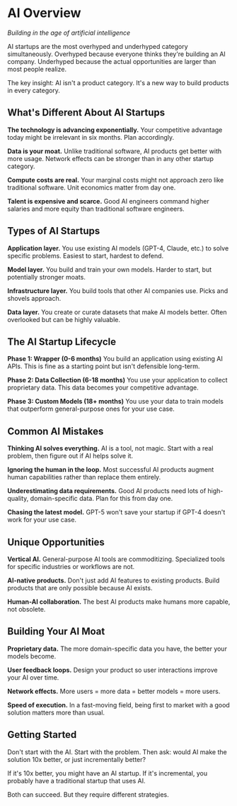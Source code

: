 # AI Overview

*Building in the age of artificial intelligence*

AI startups are the most overhyped and underhyped category simultaneously. Overhyped because everyone thinks they're building an AI company. Underhyped because the actual opportunities are larger than most people realize.

The key insight: AI isn't a product category. It's a new way to build products in every category.

## What's Different About AI Startups

**The technology is advancing exponentially.** Your competitive advantage today might be irrelevant in six months. Plan accordingly.

**Data is your moat.** Unlike traditional software, AI products get better with more usage. Network effects can be stronger than in any other startup category.

**Compute costs are real.** Your marginal costs might not approach zero like traditional software. Unit economics matter from day one.

**Talent is expensive and scarce.** Good AI engineers command higher salaries and more equity than traditional software engineers.

## Types of AI Startups

**Application layer.** You use existing AI models (GPT-4, Claude, etc.) to solve specific problems. Easiest to start, hardest to defend.

**Model layer.** You build and train your own models. Harder to start, but potentially stronger moats.

**Infrastructure layer.** You build tools that other AI companies use. Picks and shovels approach.

**Data layer.** You create or curate datasets that make AI models better. Often overlooked but can be highly valuable.

## The AI Startup Lifecycle

**Phase 1: Wrapper (0-6 months)**
You build an application using existing AI APIs. This is fine as a starting point but isn't defensible long-term.

**Phase 2: Data Collection (6-18 months)**
You use your application to collect proprietary data. This data becomes your competitive advantage.

**Phase 3: Custom Models (18+ months)**
You use your data to train models that outperform general-purpose ones for your use case.

## Common AI Mistakes

**Thinking AI solves everything.** AI is a tool, not magic. Start with a real problem, then figure out if AI helps solve it.

**Ignoring the human in the loop.** Most successful AI products augment human capabilities rather than replace them entirely.

**Underestimating data requirements.** Good AI products need lots of high-quality, domain-specific data. Plan for this from day one.

**Chasing the latest model.** GPT-5 won't save your startup if GPT-4 doesn't work for your use case.

## Unique Opportunities

**Vertical AI.** General-purpose AI tools are commoditizing. Specialized tools for specific industries or workflows are not.

**AI-native products.** Don't just add AI features to existing products. Build products that are only possible because AI exists.

**Human-AI collaboration.** The best AI products make humans more capable, not obsolete.

## Building Your AI Moat

**Proprietary data.** The more domain-specific data you have, the better your models become.

**User feedback loops.** Design your product so user interactions improve your AI over time.

**Network effects.** More users = more data = better models = more users.

**Speed of execution.** In a fast-moving field, being first to market with a good solution matters more than usual.

## Getting Started

Don't start with the AI. Start with the problem. Then ask: would AI make the solution 10x better, or just incrementally better?

If it's 10x better, you might have an AI startup. If it's incremental, you probably have a traditional startup that uses AI.

Both can succeed. But they require different strategies.